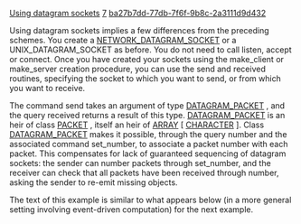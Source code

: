 [[Property:title|Using datagram sockets]]
[[Property:weight|7]]
[[Property:uuid|ba27b7dd-77db-7f6f-9b8c-2a3111d9d432]]
{{note|The example classes discussed in this section appear in the subdirectory ''datagram'' of the example directory. }}

Using datagram sockets implies a few differences from the preceding schemes. You create a [[ref:libraries/net/reference/network_datagram_socket_chart|NETWORK_DATAGRAM_SOCKET]]  or a <eiffel>UNIX_DATAGRAM_SOCKET</eiffel> as before. You do not need to call <eiffel>listen</eiffel>, <eiffel>accept</eiffel> or <eiffel>connect</eiffel>. Once you have created your sockets using the <eiffel>make_client</eiffel> or <eiffel>make_server</eiffel> creation procedure, you can use the <eiffel>send</eiffel> and <eiffel>received</eiffel> routines, specifying the socket to which you want to send, or from which you want to receive. 

The command <eiffel>send</eiffel> takes an argument of type [[ref:libraries/net/reference/datagram_packet_chart|DATAGRAM_PACKET]] , and the query <eiffel>received</eiffel> returns a result of this type. [[ref:libraries/net/reference/datagram_packet_chart|DATAGRAM_PACKET]]  is an heir of class [[ref:libraries/net/reference/packet_chart|PACKET]] , itself an heir of [[ref:libraries/base/reference/array_chart|ARRAY]]  [ [[ref:libraries/base/reference/character_8_chart|CHARACTER]] ]. Class [[ref:libraries/net/reference/datagram_packet_chart|DATAGRAM_PACKET]]  makes it possible, through the query <eiffel>number</eiffel> and the associated command <eiffel>set_number</eiffel>, to associate a packet number with each packet. This compensates for lack of guaranteed sequencing of datagram sockets: the sender can number packets through <eiffel>set_number</eiffel>, and the receiver can check that all packets have been received through <eiffel>number</eiffel>, asking the sender to re-emit missing objects. 

The text of this example is similar to what appears below (in a more general setting involving event-driven computation) for the next example.




